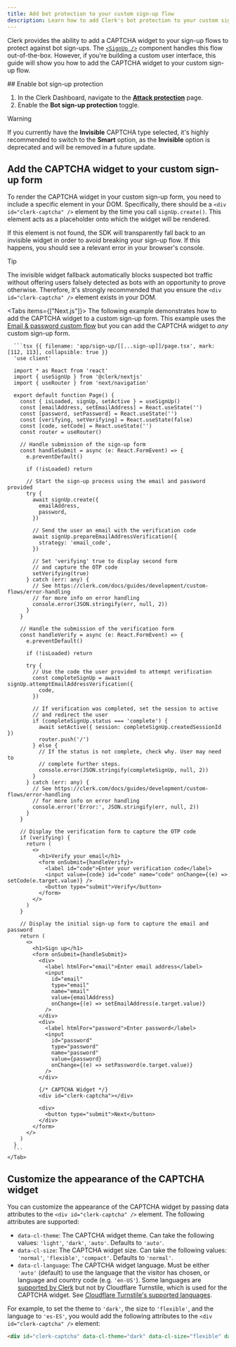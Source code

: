 ```yaml
---
title: Add bot protection to your custom sign-up flow
description: Learn how to add Clerk's bot protection to your custom sign-up flow.
---
```


<Include src="_partials/custom-flows-callout" />

Clerk provides the ability to add a CAPTCHA widget to your sign-up flows to protect against bot sign-ups. The [`<SignUp />`](/docs/references/general/components/authentication/sign-up) component handles this flow out-of-the-box. However, if you're building a custom user interface, this guide will show you how to add the CAPTCHA widget to your custom sign-up flow.

<Steps>
  ## Enable bot sign-up protection

  1. In the Clerk Dashboard, navigate to the [**Attack protection**](https://dashboard.clerk.com/last-active?path=user-authentication/attack-protection) page.
  1. Enable the **Bot sign-up protection** toggle.

  > [!WARNING]
  > If you currently have the **Invisible** CAPTCHA type selected, it's highly recommended to switch to the **Smart** option, as the **Invisible** option is deprecated and will be removed in a future update.

  ## Add the CAPTCHA widget to your custom sign-up form

  To render the CAPTCHA widget in your custom sign-up form, you need to include a specific element in your DOM. Specifically, there should be a `<div id="clerk-captcha" />` element by the time you call `signUp.create()`. This element acts as a placeholder onto which the widget will be rendered.

  If this element is not found, the SDK will transparently fall back to an invisible widget in order to avoid breaking your sign-up flow. If this happens, you should see a relevant error in your browser's console.

  > [!TIP]
  > The invisible widget fallback automatically blocks suspected bot traffic without offering users falsely detected as bots with an opportunity to prove otherwise. Therefore, it's strongly recommended that you ensure the `<div id="clerk-captcha" />` element exists in your DOM.

  <Tabs items={["Next.js"]}>
    <Tab>
      The following example demonstrates how to add the CAPTCHA widget to a custom sign-up form. This example uses the [Email & password custom flow](/docs/guides/development/custom-flows/authentication/email-password) but you can add the CAPTCHA widget to _any_ custom sign-up form.

      ```tsx {{ filename: 'app/sign-up/[[...sign-up]]/page.tsx', mark: [112, 113], collapsible: true }}
      'use client'

      import * as React from 'react'
      import { useSignUp } from '@clerk/nextjs'
      import { useRouter } from 'next/navigation'

      export default function Page() {
        const { isLoaded, signUp, setActive } = useSignUp()
        const [emailAddress, setEmailAddress] = React.useState('')
        const [password, setPassword] = React.useState('')
        const [verifying, setVerifying] = React.useState(false)
        const [code, setCode] = React.useState('')
        const router = useRouter()

        // Handle submission of the sign-up form
        const handleSubmit = async (e: React.FormEvent) => {
          e.preventDefault()

          if (!isLoaded) return

          // Start the sign-up process using the email and password provided
          try {
            await signUp.create({
              emailAddress,
              password,
            })

            // Send the user an email with the verification code
            await signUp.prepareEmailAddressVerification({
              strategy: 'email_code',
            })

            // Set 'verifying' true to display second form
            // and capture the OTP code
            setVerifying(true)
          } catch (err: any) {
            // See https://clerk.com/docs/guides/development/custom-flows/error-handling
            // for more info on error handling
            console.error(JSON.stringify(err, null, 2))
          }
        }

        // Handle the submission of the verification form
        const handleVerify = async (e: React.FormEvent) => {
          e.preventDefault()

          if (!isLoaded) return

          try {
            // Use the code the user provided to attempt verification
            const completeSignUp = await signUp.attemptEmailAddressVerification({
              code,
            })

            // If verification was completed, set the session to active
            // and redirect the user
            if (completeSignUp.status === 'complete') {
              await setActive({ session: completeSignUp.createdSessionId })
              router.push('/')
            } else {
              // If the status is not complete, check why. User may need to
              // complete further steps.
              console.error(JSON.stringify(completeSignUp, null, 2))
            }
          } catch (err: any) {
            // See https://clerk.com/docs/guides/development/custom-flows/error-handling
            // for more info on error handling
            console.error('Error:', JSON.stringify(err, null, 2))
          }
        }

        // Display the verification form to capture the OTP code
        if (verifying) {
          return (
            <>
              <h1>Verify your email</h1>
              <form onSubmit={handleVerify}>
                <label id="code">Enter your verification code</label>
                <input value={code} id="code" name="code" onChange={(e) => setCode(e.target.value)} />
                <button type="submit">Verify</button>
              </form>
            </>
          )
        }

        // Display the initial sign-up form to capture the email and password
        return (
          <>
            <h1>Sign up</h1>
            <form onSubmit={handleSubmit}>
              <div>
                <label htmlFor="email">Enter email address</label>
                <input
                  id="email"
                  type="email"
                  name="email"
                  value={emailAddress}
                  onChange={(e) => setEmailAddress(e.target.value)}
                />
              </div>
              <div>
                <label htmlFor="password">Enter password</label>
                <input
                  id="password"
                  type="password"
                  name="password"
                  value={password}
                  onChange={(e) => setPassword(e.target.value)}
                />
              </div>

              {/* CAPTCHA Widget */}
              <div id="clerk-captcha"></div>

              <div>
                <button type="submit">Next</button>
              </div>
            </form>
          </>
        )
      }
      ```
    </Tab>
  </Tabs>

  ## Customize the appearance of the CAPTCHA widget

  You can customize the appearance of the CAPTCHA widget by passing data attributes to the `<div id="clerk-captcha" />` element. The following attributes are supported:

  - `data-cl-theme`: The CAPTCHA widget theme. Can take the following values: `'light'`, `'dark'`, `'auto'`. Defaults to `'auto'`.
  - `data-cl-size`: The CAPTCHA widget size. Can take the following values: `'normal'`, `'flexible'`, `'compact'`. Defaults to `'normal'`.
  - `data-cl-language`: The CAPTCHA widget language. Must be either `'auto'` (default) to use the language that the visitor has chosen, or language and country code (e.g. `'en-US'`). Some languages are [supported by Clerk](/docs/guides/customizing-clerk/localization) but not by Cloudflare Turnstile, which is used for the CAPTCHA widget. See [Cloudflare Turnstile's supported languages](https://developers.cloudflare.com/turnstile/reference/supported-languages).

  For example, to set the theme to `'dark'`, the size to `'flexible'`, and the language to `'es-ES'`, you would add the following attributes to the `<div id="clerk-captcha" />` element:

  ```html
  <div id="clerk-captcha" data-cl-theme="dark" data-cl-size="flexible" data-cl-language="es-ES" />
  ```
</Steps>
